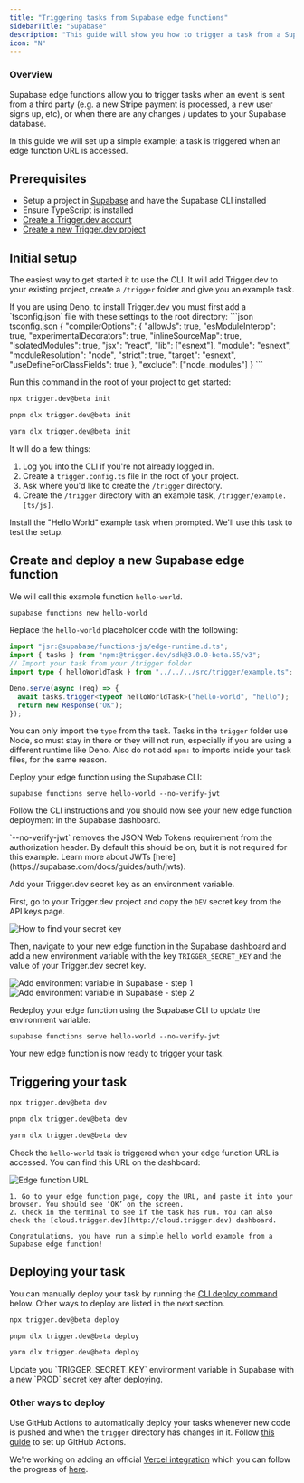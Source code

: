 ```yaml
---
title: "Triggering tasks from Supabase edge functions"
sidebarTitle: "Supabase"
description: "This guide will show you how to trigger a task from a Supabase edge function, and then view the run."
icon: "N"
---
```



### Overview

Supabase edge functions allow you to trigger tasks when an event is sent from a third party (e.g. a new Stripe payment is processed, a new user signs up, etc), or when there are any changes / updates to your Supabase database.

In this guide we will set up a simple example; a task is triggered when an edge function URL is accessed.

## Prerequisites

- Setup a project in [Supabase](https://supabase.com/) and have the Supabase CLI installed
- Ensure TypeScript is installed
- [Create a Trigger.dev account](https://cloud.trigger.dev)
- [Create a new Trigger.dev project](/guides/dashboard/creating-a-project)

## Initial setup

<Steps>

<Step title="Run the CLI `init` command">

The easiest way to get started it to use the CLI. It will add Trigger.dev to your existing project, create a `/trigger` folder and give you an example task.

<Note>
If you are using Deno, to install Trigger.dev you must first add a `tsconfig.json` file with these settings to the root directory:
<Accordion title="tsconfig.json file to add">
```json tsconfig.json
{
  "compilerOptions": {
    "allowJs": true,
    "esModuleInterop": true,
    "experimentalDecorators": true,
    "inlineSourceMap": true,
    "isolatedModules": true,
    "jsx": "react",
    "lib": ["esnext"],
    "module": "esnext",
    "moduleResolution": "node",
    "strict": true,
    "target": "esnext",
    "useDefineForClassFields": true
  },
  "exclude": ["node_modules"]
}
```
</Accordion>
</Note>

Run this command in the root of your project to get started:

<CodeGroup>

```bash npm
npx trigger.dev@beta init
```

```bash pnpm
pnpm dlx trigger.dev@beta init
```

```bash yarn
yarn dlx trigger.dev@beta init
```

</CodeGroup>


It will do a few things:

1. Log you into the CLI if you're not already logged in.
2. Create a `trigger.config.ts` file in the root of your project.
3. Ask where you'd like to create the `/trigger` directory.
4. Create the `/trigger` directory with an example task, `/trigger/example.[ts/js]`.

Install the "Hello World" example task when prompted. We'll use this task to test the setup.

</Step>
  <CliDevStep />
  <CliRunTestStep />
  <CliViewRunStep />
</Steps>

## Create and deploy a new Supabase edge function

<Steps>

<Step title="Create a new edge function using the Supabase CLI">

We will call this example function `hello-world`.

```bash
supabase functions new hello-world
```

</Step>

<Step title="Update the edge function code">

Replace the `hello-world` placeholder code with the following:

```ts hello-world/index.ts
import "jsr:@supabase/functions-js/edge-runtime.d.ts";
import { tasks } from "npm:@trigger.dev/sdk@3.0.0-beta.55/v3";
// Import your task from your /trigger folder
import type { helloWorldTask } from "../../../src/trigger/example.ts";

Deno.serve(async (req) => {
  await tasks.trigger<typeof helloWorldTask>("hello-world", "hello");
  return new Response("OK");
});
```

<Note>You can only import the `type` from the task.</Note>
<Note>
  Tasks in the `trigger` folder use Node, so must stay in there or they will not run, especially if
  you are using a different runtime like Deno. Also do not add `npm:` to imports inside your task
  files, for the same reason.
</Note>

</Step>

<Step title="Deploy your edge function">

Deploy your edge function using the Supabase CLI:

`supabase functions serve hello-world --no-verify-jwt`

Follow the CLI instructions and you should now see your new edge function deployment in the Supabase dashboard.

<Note>
  `--no-verify-jwt` removes the JSON Web Tokens requirement from the authorization header. By
  default this should be on, but it is not required for this example. Learn more about JWTs
  [here](https://supabase.com/docs/guides/auth/jwts).
</Note>

</Step>
<Step title="Add your Trigger.dev secret key">

Add your Trigger.dev secret key as an environment variable.

First, go to your Trigger.dev project and copy the `DEV` secret key from the API keys page.

![How to find your secret key](/images/api-keys.png)

Then, navigate to your new edge function in the Supabase dashboard and add a new environment variable with the key `TRIGGER_SECRET_KEY` and the value of your Trigger.dev secret key.

![Add environment variable in Supabase - step 1](/images/supabase-keys-1.png)
![Add environment variable in Supabase - step 2](/images/supabase-keys-2.png)

</Step>

<Step title="Redeploy your edge function">

Redeploy your edge function using the Supabase CLI to update the environment variable:

`supabase functions serve hello-world --no-verify-jwt`

Your new edge function is now ready to trigger your task.

</Step>

</Steps>

## Triggering your task

<Steps>

<Step title="Run Trigger.dev CLI `dev` command">

<CodeGroup>

```bash npm
npx trigger.dev@beta dev
```

```bash pnpm
pnpm dlx trigger.dev@beta dev
```

```bash yarn
yarn dlx trigger.dev@beta dev
```

</CodeGroup>

</Step>

<Step title="Trigger a run">

Check the `hello-world` task is triggered when your edge function URL is accessed. You can find this URL on the dashboard:

![Edge function URL](/images/supabase-function-url.png)

    1. Go to your edge function page, copy the URL, and paste it into your browser. You should see ‘OK’ on the screen.
    2. Check in the terminal to see if the task has run. You can also check the [cloud.trigger.dev](http://cloud.trigger.dev) dashboard.

    Congratulations, you have run a simple hello world example from a Supabase edge function!

</Step>
</Steps>

## Deploying your task

You can manually deploy your task by running the [CLI deploy command](/cli-deploy) below. Other ways to deploy are listed in the next section.

<CodeGroup>

```bash npm
npx trigger.dev@beta deploy
```

```bash pnpm
pnpm dlx trigger.dev@beta deploy
```

```bash yarn
yarn dlx trigger.dev@beta deploy
```

</CodeGroup>

<Note>
  Update you `TRIGGER_SECRET_KEY` environment variable in Supabase with a new `PROD` secret key
  after deploying.
</Note>

### Other ways to deploy

<Tabs>

<Tab title="GitHub Actions">

Use GitHub Actions to automatically deploy your tasks whenever new code is pushed and when the `trigger` directory has changes in it. Follow [this guide](/github-actions) to set up GitHub Actions.

</Tab>

<Tab title="Vercel Integration">

We're working on adding an official [Vercel integration](/vercel-integration) which you can follow the progress of [here](https://feedback.trigger.dev/p/vercel-integration-3).

</Tab>

</Tabs>

<UsefulNextSteps />
